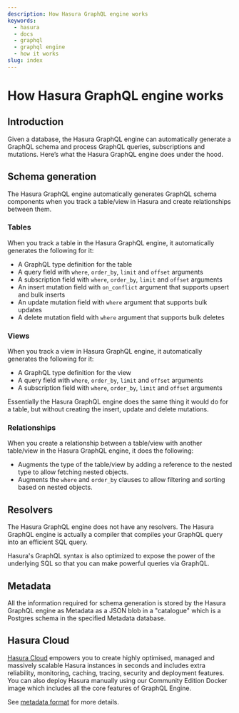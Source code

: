 ```yaml
---
description: How Hasura GraphQL engine works
keywords:
  - hasura
  - docs
  - graphql
  - graphql engine
  - how it works
slug: index
---
```


# How Hasura GraphQL engine works

## Introduction

Given a database, the Hasura GraphQL engine can automatically generate a GraphQL schema and process GraphQL queries,
subscriptions and mutations. Here’s what the Hasura GraphQL engine does under the hood.

## Schema generation

The Hasura GraphQL engine automatically generates GraphQL schema components when you track a table/view in Hasura
and create relationships between them.

### Tables

When you track a table in the Hasura GraphQL engine, it automatically generates the following for it:

- A GraphQL type definition for the table
- A query field with `where`, `order_by`, `limit` and `offset` arguments
- A subscription field with `where`, `order_by`, `limit` and `offset` arguments
- An insert mutation field with `on_conflict` argument that supports upsert and bulk inserts
- An update mutation field with `where` argument that supports bulk updates
- A delete mutation field with `where` argument that supports bulk deletes

### Views

When you track a view in Hasura GraphQL engine, it automatically generates the following for it:

- A GraphQL type definition for the view
- A query field with `where`, `order_by`, `limit` and `offset` arguments
- A subscription field with `where`, `order_by`, `limit` and `offset` arguments

Essentially the Hasura GraphQL engine does the same thing it would do for a table, but without creating the insert,
update and delete mutations.

### Relationships

When you create a relationship between a table/view with another table/view in the Hasura GraphQL engine, it does
the following:

- Augments the type of the table/view by adding a reference to the nested type to allow fetching nested objects.
- Augments the `where` and `order_by` clauses to allow filtering and sorting based on nested objects.

## Resolvers

The Hasura GraphQL engine does not have any resolvers. The Hasura GraphQL engine is actually a compiler that
compiles your GraphQL query into an efficient SQL query.

Hasura's GraphQL syntax is also optimized to expose the power of the underlying SQL so that you can make powerful
queries via GraphQL.

## Metadata

All the information required for schema generation is stored by the Hasura GraphQL engine as Metadata as a JSON blob in
a "catalogue" which is a Postgres schema in the specified Metadata database.

## Hasura Cloud

[Hasura Cloud](https://cloud.hasura.io/) empowers you to create highly optimised, managed and massively scalable
Hasura instances in seconds and includes extra reliability, monitoring, caching, tracing, security and deployment
features. You can also deploy Hasura manually using our Community Edition Docker image which includes all the core
features of GraphQL Engine.


See [metadata format](/migrations-metadata-seeds/metadata-format.mdx) for more details.
